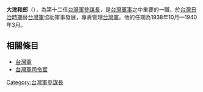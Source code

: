 '''大津和郎'''（{{bd|？||？|catIdx=}}），為第十二任[[台灣軍參謀長|台灣軍參謀長]]，是[[台灣軍事|台灣軍事]]之中重要的一職，於[[台灣日治時期|台灣日治時期]]替[[台灣軍|台灣軍]]協助軍事發展，專責管理[[台灣軍|台灣軍]]。他的任期為1938年10月—1940年3月。
{{start box}}
{{s-before|[[田中久一|田中久一]]}}
{{s-title|[[台灣軍參謀長|台灣軍參謀長]]|1938年10月—1940年3月}}
{{s-after|[[上村幹男|上村幹男]]}}
{{end box}}

==相關條目==
*[[台灣軍|台灣軍]]
*[[台灣軍司令官|台灣軍司令官]]

[[Category:台灣軍參謀長|Category:台灣軍參謀長]]